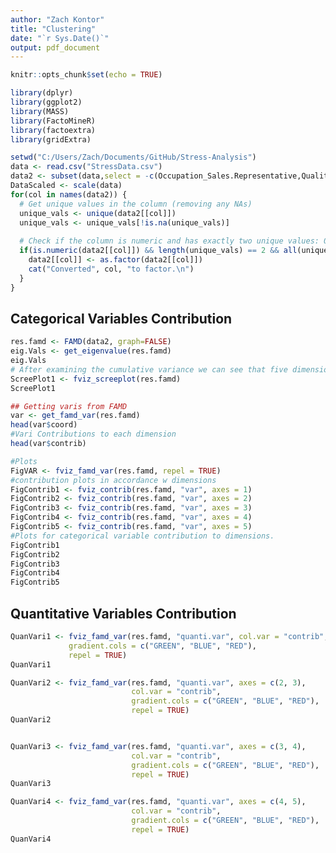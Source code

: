 ```yaml
---
author: "Zach Kontor"
title: "Clustering"
date: "`r Sys.Date()`"
output: pdf_document
---
```


```r
knitr::opts_chunk$set(echo = TRUE)
```

```r
library(dplyr)
library(ggplot2)
library(MASS)
library(FactoMineR)
library(factoextra)
library(gridExtra)

setwd("C:/Users/Zach/Documents/GitHub/Stress-Analysis")
data <- read.csv("StressData.csv")
data2 <- subset(data,select = -c(Occupation_Sales.Representative,Quality.of.Sleep_4,Occupation_Manager))
DataScaled <- scale(data)
for(col in names(data2)) {
  # Get unique values in the column (removing any NAs)
  unique_vals <- unique(data2[[col]])
  unique_vals <- unique_vals[!is.na(unique_vals)]
  
  # Check if the column is numeric and has exactly two unique values: 0 and 1 to convert to factor type for FAMD
  if(is.numeric(data2[[col]]) && length(unique_vals) == 2 && all(unique_vals %in% c(0, 1))) {
    data2[[col]] <- as.factor(data2[[col]])
    cat("Converted", col, "to factor.\n")
  }
}

```
## Categorical Variables Contribution
```r
res.famd <- FAMD(data2, graph=FALSE)
eig.Vals <- get_eigenvalue(res.famd)
eig.Vals
# After examining the cumulative variance we can see that five dimensions can explain 60% of the variance
ScreePlot1 <- fviz_screeplot(res.famd)
ScreePlot1

## Getting varis from FAMD
var <- get_famd_var(res.famd)
head(var$coord)
#Vari Contributions to each dimension
head(var$contrib)

#Plots
FigVAR <- fviz_famd_var(res.famd, repel = TRUE)
#contribution plots in accordance w dimensions
FigContrib1 <- fviz_contrib(res.famd, "var", axes = 1)
FigContrib2 <- fviz_contrib(res.famd, "var", axes = 2)
FigContrib3 <- fviz_contrib(res.famd, "var", axes = 3)
FigContrib4 <- fviz_contrib(res.famd, "var", axes = 4)
FigContrib5 <- fviz_contrib(res.famd, "var", axes = 5)
#Plots for categorical variable contribution to dimensions. 
FigContrib1
FigContrib2
FigContrib3
FigContrib4
FigContrib5
```

## Quantitative Variables Contribution

```r
QuanVari1 <- fviz_famd_var(res.famd, "quanti.var", col.var = "contrib", 
             gradient.cols = c("GREEN", "BLUE", "RED"),
             repel = TRUE)
QuanVari1

QuanVari2 <- fviz_famd_var(res.famd, "quanti.var", axes = c(2, 3),
                           col.var = "contrib", 
                           gradient.cols = c("GREEN", "BLUE", "RED"),
                           repel = TRUE)
QuanVari2


QuanVari3 <- fviz_famd_var(res.famd, "quanti.var", axes = c(3, 4),
                           col.var = "contrib", 
                           gradient.cols = c("GREEN", "BLUE", "RED"),
                           repel = TRUE)
QuanVari3

QuanVari4 <- fviz_famd_var(res.famd, "quanti.var", axes = c(4, 5),
                           col.var = "contrib", 
                           gradient.cols = c("GREEN", "BLUE", "RED"),
                           repel = TRUE)
QuanVari4

```

